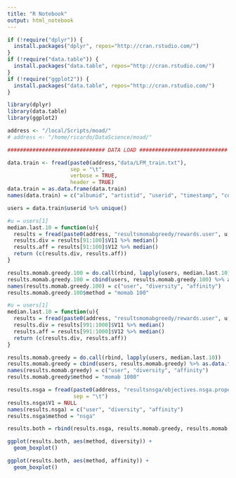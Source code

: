 ```yaml
---
title: "R Notebook"
output: html_notebook
---
```


```r

if (!require("dplyr")) {
  install.packages("dplyr", repos="http://cran.rstudio.com/") 
}
if (!require("data.table")) {
  install.packages("data.table", repos="http://cran.rstudio.com/") 
}
if (!require("ggplot2")) {
  install.packages("data.table", repos="http://cran.rstudio.com/") 
}

library(dplyr)
library(data.table)
library(ggplot2)

```

```r

address <- "/local/Scripts/moad/"
# address <- "/home/ricardo/DataScience/moad/"

```

```r

############################### DATA LOAD ############################

data.train <- fread(paste0(address,"data/LFM_train.txt"), 
                    sep = "\t", 
                    verbose = TRUE,
                    header = TRUE)
data.train = as.data.frame(data.train)
names(data.train) = c("albumid", "artistid", "userid", "timestamp", "country", "age", "gender", "playcount", "regtimestamp", "artistname", "albumname")

users = data.train$userid %>% unique()

```

```r

#u = users[1]
median.last.10 = function(u){
  results = fread(paste0(address, "resultsmomabgreedy/rewards.user", u, ".iter100.egreedy.txt"), sep = ",")
  results.div = results[91:100]$V11 %>% median()
  results.aff = results[91:100]$V12 %>% median()
  return (c(results.div, results.aff))
}

results.momab.greedy.100 = do.call(rbind, lapply(users, median.last.10))
results.momab.greedy.100 = cbind(users, results.momab.greedy.100) %>% as.data.frame()
names(results.momab.greedy.100) = c("user", "diversity", "affinity")
results.momab.greedy.100$method = "momab 100"


```

```r

#u = users[1]
median.last.10 = function(u){
  results = fread(paste0(address, "resultsmomabgreedy/rewards.user", u, ".egreedy.txt"), sep = ",")
  results.div = results[991:1000]$V11 %>% median()
  results.aff = results[991:1000]$V12 %>% median()
  return (c(results.div, results.aff))
}

results.momab.greedy = do.call(rbind, lapply(users, median.last.10))
results.momab.greedy = cbind(users, results.momab.greedy) %>% as.data.frame()
names(results.momab.greedy) = c("user", "diversity", "affinity")
results.momab.greedy$method = "momab 1000"


```
```r

results.nsga = fread(paste0(address, "resultsnsga/objectives.nsga.propensities.txt"),
                     sep = "\t")
results.nsga$V1 = NULL
names(results.nsga) = c("user", "diversity", "affinity")
results.nsga$method = "nsga"

```

```r

results.both = rbind(results.nsga, results.momab.greedy, results.momab.greedy.100)

ggplot(results.both, aes(method, diversity)) +
  geom_boxplot()

ggplot(results.both, aes(method, affinity)) +
  geom_boxplot()


```

